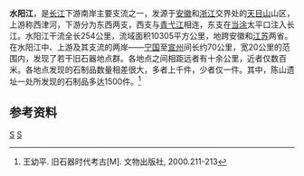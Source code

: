 {{中国自然保护单位
|级别 =省级湿地公园
|名称 = 西津河
|子项 = 
|图片 = 201906 Sunrise of Dangtu over Shuiyang River.jpg
|图片大小 = 
|说明 = 水阳江当涂境内
|省名 = 安徽省
|市/县名 = 
|所在 = [[安徽省|安徽省]][[宣城市|宣城市]][[宁国市|宁国市]]
|分类 = 
|面积 = 119.7 hm<sup>2</sup>
|建立时间 = 
}}

'''水阳江'''，是[[长江|长江]]下游南岸主要支流之一，发源于[[安徽|安徽]]和[[浙江|浙江]]交界处的[[天目山_(浙江)|天目山]]山区，上游称西津河，下游分为东西两支，西支与[[青弋江|青弋江]]相连，东支在[[当涂|当涂]]太平口注入长江。水阳江干流全长254公里，流域面积10305平方公里，地跨安徽和[[江苏|江苏]]两省。在水阳江中、上游及其支流的两岸——[[宁国|宁国]]至[[宣州|宣州]]间长约70公里，宽20公里的范围内，发现了若干旧石器地点群。各地点之间相距远者有十余公里，近者仅数百米。各地点发现的石制品数量相差很大，多者上千件，少者仅一件。其中，陈山遗址一处所发现的石制品多达1500件。<ref>王幼平. 旧石器时代考古[M]. 文物出版社, 2000.211-213</ref>

== 参考资料 ==
{{reflist}}

{{Anhui-stub}}
{{Nanjing_stub}}
{{南京河流}}
{{长江}}
[[Category:水阳江水系|S]]
[[Category:安徽河流|S]]